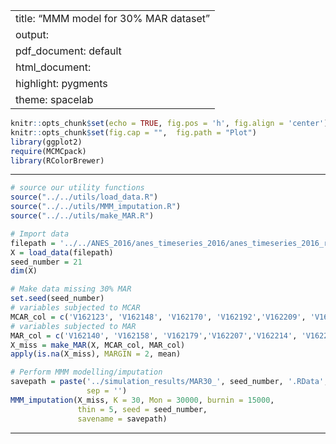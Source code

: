 
---
title: "MMM model for 30% MAR dataset"
output:
  pdf_document: default
  html_document:
    highlight: pygments
    theme: spacelab
---

```r
knitr::opts_chunk$set(echo = TRUE, fig.pos = 'h', fig.align = 'center')
knitr::opts_chunk$set(fig.cap = "",  fig.path = "Plot")
library(ggplot2)
require(MCMCpack)
library(RColorBrewer)
```

* * *

```r
# source our utility functions
source("../../utils/load_data.R")
source("../../utils/MMM_imputation.R")
source("../../utils/make_MAR.R")
```

```r
# Import data
filepath = '../../ANES_2016/anes_timeseries_2016/anes_timeseries_2016_rawdata.txt'
X = load_data(filepath)
seed_number = 21
dim(X)
```

```r
# Make data missing 30% MAR
set.seed(seed_number)
# variables subjected to MCAR
MCAR_col = c('V162123', 'V162148', 'V162170', 'V162192','V162209', 'V162246')
# variables subjected to MAR
MAR_col = c('V162140', 'V162158', 'V162179','V162207','V162214', 'V162269')
X_miss = make_MAR(X, MCAR_col, MAR_col)
apply(is.na(X_miss), MARGIN = 2, mean)
```

```r
# Perform MMM modelling/imputation
savepath = paste('../simulation_results/MAR30_', seed_number, '.RData', 
                 sep = '')
MMM_imputation(X_miss, K = 30, Mon = 30000, burnin = 15000, 
               thin = 5, seed = seed_number, 
               savename = savepath)
```

* * *



